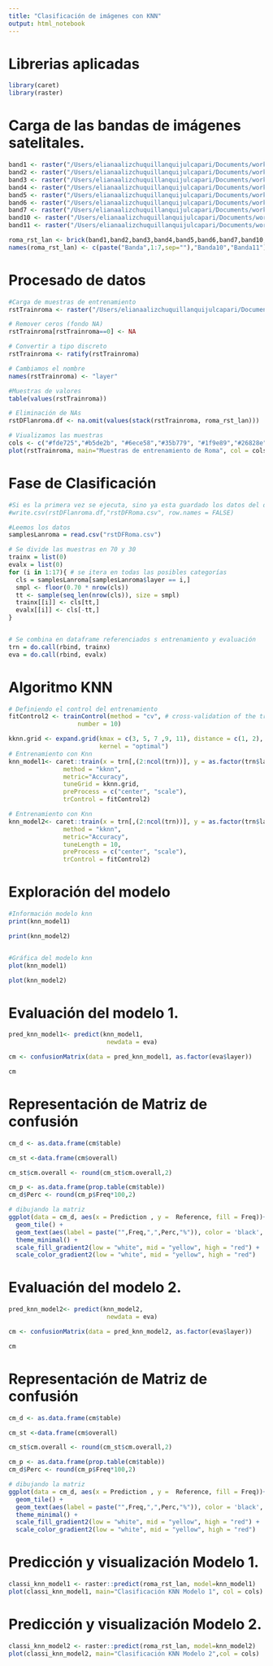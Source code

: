 ```yaml
---
title: "Clasificación de imágenes con KNN"
output: html_notebook
---
```


# Librerias aplicadas

```r
library(caret)
library(raster)
```

# Carga de las bandas de imágenes satelitales.

```r
band1 <- raster("/Users/elianaalizchuquillanquijulcapari/Documents/workspace-r/demos/capturas-landsat/roma/LC81910312013208LGN00/LC81910312013208LGN00_B1.TIF")
band2 <- raster("/Users/elianaalizchuquillanquijulcapari/Documents/workspace-r/demos/capturas-landsat/roma/LC81910312013208LGN00/LC81910312013208LGN00_B2.TIF")
band3 <- raster("/Users/elianaalizchuquillanquijulcapari/Documents/workspace-r/demos/capturas-landsat/roma/LC81910312013208LGN00/LC81910312013208LGN00_B3.TIF")
band4 <- raster("/Users/elianaalizchuquillanquijulcapari/Documents/workspace-r/demos/capturas-landsat/roma/LC81910312013208LGN00/LC81910312013208LGN00_B4.TIF")
band5 <- raster("/Users/elianaalizchuquillanquijulcapari/Documents/workspace-r/demos/capturas-landsat/roma/LC81910312013208LGN00/LC81910312013208LGN00_B5.TIF")
band6 <- raster("/Users/elianaalizchuquillanquijulcapari/Documents/workspace-r/demos/capturas-landsat/roma/LC81910312013208LGN00/LC81910312013208LGN00_B6.TIF")
band7 <- raster("/Users/elianaalizchuquillanquijulcapari/Documents/workspace-r/demos/capturas-landsat/roma/LC81910312013208LGN00/LC81910312013208LGN00_B7.TIF")
band10 <- raster("/Users/elianaalizchuquillanquijulcapari/Documents/workspace-r/demos/capturas-landsat/roma/LC81910312013208LGN00/LC81910312013208LGN00_B10.TIF")
band11 <- raster("/Users/elianaalizchuquillanquijulcapari/Documents/workspace-r/demos/capturas-landsat/roma/LC81910312013208LGN00/LC81910312013208LGN00_B11.TIF")

roma_rst_lan <- brick(band1,band2,band3,band4,band5,band6,band7,band10,band11)
names(roma_rst_lan) <- c(paste("Banda",1:7,sep=""),"Banda10","Banda11")
```

# Procesado de datos

```r
#Carga de muestras de entrenamiento
rstTrainroma <- raster("/Users/elianaalizchuquillanquijulcapari/Documents/workspace-r/demos/DataTraining/rome_lcz_GT.tif")

# Remover ceros (fondo NA)
rstTrainroma[rstTrainroma==0] <- NA

# Convertir a tipo discreto
rstTrainroma <- ratify(rstTrainroma)

# Cambiamos el nombre
names(rstTrainroma) <- "layer"

#Muestras de valores
table(values(rstTrainroma))

# Eliminación de NAs 
rstDFlanroma.df <- na.omit(values(stack(rstTrainroma, roma_rst_lan)))

# Viualizamos las muestras
cols <- c("#fde725","#b5de2b", "#6ece58","#35b779", "#1f9e89","#26828e", "#31688e", "#3e4989", "#482878", "#440154")
plot(rstTrainroma, main="Muestras de entrenamiento de Roma", col = cols)

```

# Fase de Clasificación

```r
#Si es la primera vez se ejecuta, sino ya esta guardado los datos del dataframe.
#write.csv(rstDFlanroma.df,"rstDFRoma.csv", row.names = FALSE)

#Leemos los datos
samplesLanroma = read.csv("rstDFRoma.csv")

# Se divide las muestras en 70 y 30
trainx = list(0)
evalx = list(0)
for (i in 1:17){ # se itera en todas las posibles categorías
  cls = samplesLanroma[samplesLanroma$layer == i,]
  smpl <- floor(0.70 * nrow(cls))
  tt <- sample(seq_len(nrow(cls)), size = smpl)
  trainx[[i]] <- cls[tt,]
  evalx[[i]] <- cls[-tt,]
}


# Se combina en dataframe referenciados s entrenamiento y evaluación
trn = do.call(rbind, trainx) 
eva = do.call(rbind, evalx)
```

# Algoritmo KNN

```r
# Definiendo el control del entrenamiento
fitControl2 <- trainControl(method = "cv", # cross-validation of the training data
                   number = 10)

kknn.grid <- expand.grid(kmax = c(3, 5, 7 ,9, 11), distance = c(1, 2),
                         kernel = "optimal")
# Entrenamiento con Knn
knn_model1<- caret::train(x = trn[,(2:ncol(trn))], y = as.factor(trn$layer),
               method = "kknn",
               metric="Accuracy",
               tuneGrid = kknn.grid,
               preProcess = c("center", "scale"),
               trControl = fitControl2)

# Entrenamiento con Knn
knn_model2<- caret::train(x = trn[,(2:ncol(trn))], y = as.factor(trn$layer),
               method = "kknn",
               metric="Accuracy",
               tuneLength = 10,
               preProcess = c("center", "scale"),
               trControl = fitControl2)

```

# Exploración del modelo

```r
#Información modelo knn
print(knn_model1)

print(knn_model2)


#Gráfica del modelo knn
plot(knn_model1)

plot(knn_model2)

```

# Evaluación del modelo 1.

```r
pred_knn_model1<- predict(knn_model1,
                           newdata = eva)

cm <- confusionMatrix(data = pred_knn_model1, as.factor(eva$layer))

cm
```

# Representación de Matriz de confusión

```r
cm_d <- as.data.frame(cm$table)

cm_st <-data.frame(cm$overall)

cm_st$cm.overall <- round(cm_st$cm.overall,2)

cm_p <- as.data.frame(prop.table(cm$table))
cm_d$Perc <- round(cm_p$Freq*100,2)

# dibujando la matriz
ggplot(data = cm_d, aes(x = Prediction , y =  Reference, fill = Freq))+
  geom_tile() +
  geom_text(aes(label = paste("",Freq,",",Perc,"%")), color = 'black', size = 2) +
  theme_minimal() +
  scale_fill_gradient2(low = "white", mid = "yellow", high = "red") +
  scale_color_gradient2(low = "white", mid = "yellow", high = "red")
```

# Evaluación del modelo 2.

```r
pred_knn_model2<- predict(knn_model2,
                           newdata = eva)

cm <- confusionMatrix(data = pred_knn_model2, as.factor(eva$layer))

cm
```

# Representación de Matriz de confusión

```r
cm_d <- as.data.frame(cm$table)

cm_st <-data.frame(cm$overall)

cm_st$cm.overall <- round(cm_st$cm.overall,2)

cm_p <- as.data.frame(prop.table(cm$table))
cm_d$Perc <- round(cm_p$Freq*100,2)

# dibujando la matriz
ggplot(data = cm_d, aes(x = Prediction , y =  Reference, fill = Freq))+
  geom_tile() +
  geom_text(aes(label = paste("",Freq,",",Perc,"%")), color = 'black', size = 2) +
  theme_minimal() +
  scale_fill_gradient2(low = "white", mid = "yellow", high = "red") +
  scale_color_gradient2(low = "white", mid = "yellow", high = "red")
```

# Predicción y visualización Modelo 1.

```r
classi_knn_model1 <- raster::predict(roma_rst_lan, model=knn_model1)
plot(classi_knn_model1, main="Clasificación KNN Modelo 1", col = cols)
```
# Predicción y visualización Modelo 2.

```r
classi_knn_model2 <- raster::predict(roma_rst_lan, model=knn_model2)
plot(classi_knn_model2, main="Clasificación KNN Modelo 2",col = cols)
```


